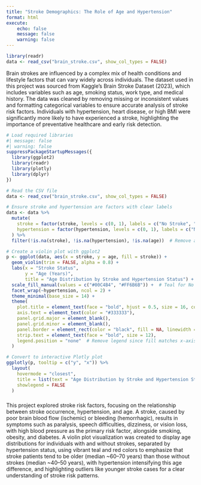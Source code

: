 ```yaml
---
title: "Stroke Demographics: The Role of Age and Hypertension"
format: html
execute:
    echo: false 
    message: false 
    warning: false
---
```





```r
library(readr)
data <- read_csv("brain_stroke.csv", show_col_types = FALSE)


```

Brain strokes are influenced by a complex mix of health conditions and lifestyle factors that can vary widely across individuals. The dataset used in this project was sourced from Kaggle’s Brain Stroke Dataset (2023), which includes variables such as age, smoking status, work type, and medical history. The data was cleaned by removing missing or inconsistent values and formatting categorical variables to ensure accurate analysis of stroke risk factors. Individuals with hypertension, heart disease, or high BMI were significantly more likely to have experienced a stroke, highlighting the importance of preventative healthcare and early risk detection. 


```r
# Load required libraries
#| message: false
#| warning: false
suppressPackageStartupMessages({
  library(ggplot2)
  library(readr)
  library(plotly)
  library(dplyr)
})

# Read the CSV file
data <- read_csv("brain_stroke.csv", show_col_types = FALSE)

# Ensure stroke and hypertension are factors with clear labels
data <- data %>%
  mutate(
    stroke = factor(stroke, levels = c(0, 1), labels = c("No Stroke", "Stroke")),
    hypertension = factor(hypertension, levels = c(0, 1), labels = c("No Hypertension", "Hypertension"))
  ) %>%
  filter(!is.na(stroke), !is.na(hypertension), !is.na(age))  # Remove any NAs

# Create a violin plot with ggplot2
p <- ggplot(data, aes(x = stroke, y = age, fill = stroke)) +
  geom_violin(trim = FALSE, alpha = 0.8) +
  labs(x = "Stroke Status",
       y = "Age (Years)",
       title = "Age Distribution by Stroke and Hypertension Status") +
  scale_fill_manual(values = c("#00C4B4", "#FF6B6B")) +  # Teal for No Stroke, Coral for Stroke
  facet_wrap(~hypertension, ncol = 2) +
  theme_minimal(base_size = 14) +
  theme(
    plot.title = element_text(face = "bold", hjust = 0.5, size = 16, color = "#333333"),
    axis.text = element_text(color = "#333333"),
    panel.grid.major = element_blank(),
    panel.grid.minor = element_blank(),
    panel.border = element_rect(color = "black", fill = NA, linewidth = 1),
    strip.text = element_text(face = "bold", size = 12),
    legend.position = "none"  # Remove legend since fill matches x-axis
  )

# Convert to interactive Plotly plot
ggplotly(p, tooltip = c("y", "x")) %>%
  layout(
    hovermode = "closest",
    title = list(text = "Age Distribution by Stroke and Hypertension Status", x = 0.5),
    showlegend = FALSE
  )

```

###


This project explored stroke risk factors, focusing on the relationship between stroke occurrence, hypertension, and age. A stroke, caused by poor brain blood flow (ischemic) or bleeding (hemorrhagic), results in symptoms such as paralysis, speech difficulties, dizziness, or vision loss, with high blood pressure as the primary risk factor, alongside smoking, obesity, and diabetes. A violin plot visualization was created to display age distributions for individuals with and without strokes, separated by hypertension status, using vibrant teal and red colors to emphasize that stroke patients tend to be older (median ~60–70 years) than those without strokes (median ~40–50 years), with hypertension intensifying this age difference, and highlighting outliers like younger stroke cases for a clear understanding of stroke risk patterns.







